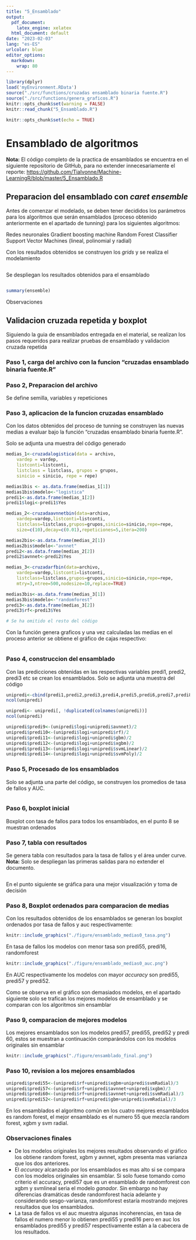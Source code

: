 ```yaml
---
title: "5_Ensamblado"
output:
  pdf_document: 
    latex_engine: xelatex
  html_document: default
date: "2023-02-03"
lang: "es-ES"
urlcolor: blue
editor_options: 
  markdown: 
    wrap: 80
---
```


```r
library(dplyr)
load('myEnvironment.RData')
source("./src/functions/cruzadas ensamblado binaria fuente.R")
source("./src/functions/genera_graficos.R")
knitr::opts_chunk$set(warning = FALSE) 
knitr::read_chunk("5_Ensamblado.R")

```

```r
knitr::opts_chunk$set(echo = TRUE)
```

# Ensamblado de algoritmos

**Nota:** El código completo de la practica de ensamblados se encuentra en el
siguiente repositorio de GitHub, para no extender innecesariamente el reporte:
<https://github.com/TiaIvonne/Machine-LearningR/blob/master/5_Ensamblado.R>

## Preparacion del ensamblado con *caret ensemble*

Antes de comenzar el modelado, se deben tener decididos los parámetros para los
algoritmos que serán ensamblados (proceso obtenido anteriormente en el apartado
de tunning) para los siguientes algoritmos:

Redes neuronales Gradient boosting machine Random Forest Classifier Support
Vector Machines (lineal, polinomial y radial)

Con los resultados obtenidos se construyen los *grids* y se realiza el
modelamiento

\tiny

```r
```

\normalsize

Se despliegan los resultados obtenidos para el ensamblado

\tiny

```r
```

\tiny

```r
summary(ensemble)
```

\normalsize

Observaciones

## Validacion cruzada repetida y boxplot

Siguiendo la guia de ensamblados entregada en el material, se realizan los pasos
requeridos para realizar pruebas de ensamblado y validacion cruzada repetida

### Paso 1, carga del archivo con la funcion "cruzadas ensamblado binaria fuente.R"

### Paso 2, Preparacion del archivo

Se define semilla, variables y repeticiones

### Paso 3, aplicacion de la funcion cruzadas ensamblado

Con los datos obtenidos del proceso de tunning se construyen las nuevas medias a
evaluar bajo la función "cruzadas ensamblado binaria fuente.R".

Solo se adjunta una muestra del código generado

\tiny

```r
medias_1<-cruzadalogistica(data = archivo,
    vardep = vardep,
    listconti=listconti,
    listclass = listclass, grupos = grupos,
    sinicio = sinicio, repe = repe)

medias1bis <- as.data.frame(medias_1[1])
medias1bis$modelo<-"logistica"
predi1<-as.data.frame(medias_1[2])
predi1$logi<-predi1$Yes

medias_2<-cruzadaavnnetbin(data=archivo,
    vardep=vardep,listconti=listconti,
    listclass=listclass,grupos=grupos,sinicio=sinicio,repe=repe,
    size=c(10),decay=c(0.01),repeticiones=5,itera=200)

medias2bis<-as.data.frame(medias_2[1])
medias2bis$modelo<-"avnnet"
predi2<-as.data.frame(medias_2[2])
predi2$avnnet<-predi2$Yes

medias_3<-cruzadarfbin(data=archivo,
    vardep=vardep,listconti=listconti,
    listclass=listclass,grupos=grupos,sinicio=sinicio,repe=repe,
    mtry=3,ntree=500,nodesize=10,replace=TRUE)

medias3bis<-as.data.frame(medias_3[1])
medias3bis$modelo<-"randomforest"
predi3<-as.data.frame(medias_3[2])
predi3$rf<-predi3$Yes

# Se ha omitido el resto del código
```

\normalsize

Con la función genera graficos y una vez calculadas las medias en el proceso
anterior se obtiene el gráfico de cajas respectivo: \tiny

```r
```

\normalsize

### Paso 4, construccion del ensamblado

Con las predicciones obtenidas en las respectivas variables predi1, predi2,
predi3 etc se crean los ensamblados. Solo se adjunta una muestra del código

\tiny

```r
unipredi<-cbind(predi1,predi2,predi3,predi4,predi5,predi6,predi7,predi8)
ncol(unipredi)

unipredi<- unipredi[, !duplicated(colnames(unipredi))]
ncol(unipredi)

unipredi$predi9<-(unipredi$logi+unipredi$avnnet)/2
unipredi$predi10<-(unipredi$logi+unipredi$rf)/2
unipredi$predi11<-(unipredi$logi+unipredi$gbm)/2
unipredi$predi12<-(unipredi$logi+unipredi$xgbm)/2
unipredi$predi13<-(unipredi$logi+unipredi$svmLinear)/2
unipredi$predi14<-(unipredi$logi+unipredi$svmPoly)/2

```

### Paso 5, Procesado de los ensamblados

Solo se adjunta una parte del código, se construyen los promedios de tasa de
fallos y AUC.

\tiny

```r

```

\normalsize

### Paso 6, boxplot inicial

Boxplot con tasa de fallos para todos los ensamblados, en el punto 8 se muestran
ordenados

### Paso 7, tabla con resultados

Se genera tabla con resultados para la tasa de fallos y el área under curve.
**Nota:** Solo se despliegan las primeras salidas para no extender el documento.
\tiny

```r

```

\normalsize

En el punto siguiente se gráfica para una mejor visualización y toma de decisión

### Paso 8, Boxplot ordenados para comparacion de medias

Con los resultados obtenidos de los ensamblados se generan los boxplot ordenados
por tasa de fallos y auc respectivamente: \tiny

```r
knitr::include_graphics("./figure/ensamblado_medias0_tasa.png")
```

\normalsize

En tasa de fallos los modelos con menor tasa son predi55, predi16, randomforest
\tiny

```r
knitr::include_graphics("./figure/ensamblado_medias0_auc.png")
```

\normalsize

En AUC respectivamente los modelos con mayor *accuracy* son predi55, predi57 y
predi52.

Como se observa en el gráfico son demasiados modelos, en el apartado siguiente
solo se trafican los mejores modelos de ensamblado y se comparan con los
algoritmos sin ensamblar

### Paso 9, comparacion de mejores modelos

Los mejores ensamblados son los modelos predi57, predi55, predi52 y predi 60,
estos se muestran a continuación comparándolos con los modelos originales sin
ensamblar

```r
knitr::include_graphics("./figure/ensamblado_final.png")
```

### Paso 10, revision a los mejores ensamblados

\tiny
```r
unipredi$predi55<-(unipredi$rf+unipredi$xgbm+unipredi$svmRadial)/3
unipredi$predi57<-(unipredi$rf+unipredi$avnnet+unipredi$xgbm)/3
unipredi$predi60<-(unipredi$rf+unipredi$avnnet+unipredi$svmRadial)/3
unipredi$predi52<-(unipredi$rf+unipredi$gbm+unipredi$svmRadial)/3
```
\normalsize
En los ensamblados el algoritmo común en los cuatro mejores ensamblados es
random forest, el mejor ensamblado es el numero 55 que mezcla random forest,
xgbm y svm radial.

### Observaciones finales

-   De los modelos originales los mejores resultados observando el gráfico los
    obtiene random forest, xgbm y avnnet, xgbm presenta mas varianza que los dos
    anteriores.
-   El *accuracy* alcanzado por los ensamblados es mas alto si se compara con
    los modelos originales sin ensamblar. Si solo fuese tomando como criterio el
    accuracy, predi57 que es un ensamblado de randomforest con xgbm y svmlineal
    seria el modelo *ganador*. Sin embargo no hay diferencias dramáticas desde
    randomforest hacia adelante y considerando sesgo-varianza, randomforest
    estaría mostrando mejores resultados que los ensamblados.
-   La tasa de fallos vs el auc muestra algunas incoherencias, en tasa de fallos
    el numero menor lo obtienen predi55 y predi16 pero en auc los ensamblados
    predi55 y predi57 respectivamente están a la cabecera de los resultados.
